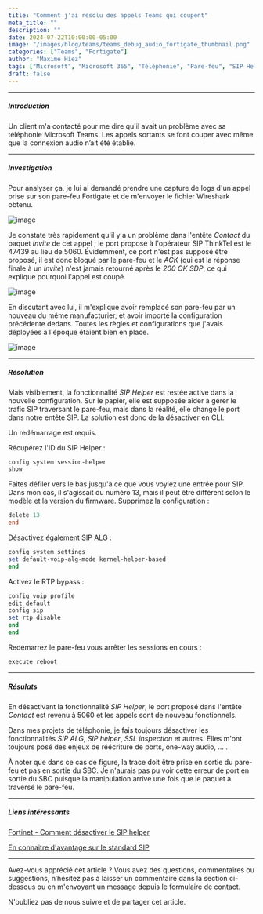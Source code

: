 ```yaml
---
title: "Comment j'ai résolu des appels Teams qui coupent"
meta_title: ""
description: ""
date: 2024-07-22T10:00:00-05:00
image: "/images/blog/teams/teams_debug_audio_fortigate_thumbnail.png"
categories: ["Teams", "Fortigate"]
author: "Maxime Hiez"
tags: ["Microsoft", "Microsoft 365", "Téléphonie", "Pare-feu", "SIP Helper", "SIP ALG", "Pas d'audio", "Wireshark", "Logs", "Direct Routing"]
draft: false
---
```

---

##### Introduction
Un client m'a contacté pour me dire qu'il avait un problème avec sa téléphonie Microsoft Teams. Les appels sortants se font couper avec même que la connexion audio n’ait été établie.

---

##### Investigation
Pour analyser ça, je lui ai demandé prendre une capture de logs d'un appel prise sur son pare-feu Fortigate et de m'envoyer le fichier Wireshark obtenu. 

![image](/images/blog/teams/teams_debug_audio_fortigate_001.png)

Je constate très rapidement qu'il y a un problème dans l'entête *Contact* du paquet *Invite* de cet appel ; le port proposé à l'opérateur SIP ThinkTel est le 47439 au lieu de 5060. Évidemment, ce port n'est pas supposé être proposé, il est donc bloqué par le pare-feu et le *ACK* (qui est la réponse finale à un *Invite*) n'est jamais retourné après le *200 OK SDP*, ce qui explique pourquoi l'appel est coupé.

![image](/images/blog/teams/teams_debug_audio_fortigate_002.png)

En discutant avec lui, il m'explique avoir remplacé son pare-feu par un nouveau du même manufacturier, et avoir importé la configuration précédente dedans. Toutes les règles et configurations que j'avais déployées à l'époque étaient bien en place.

![image](/images/blog/teams/teams_debug_audio_fortigate_003.png)

---

##### Résolution
Mais visiblement, la fonctionnalité *SIP Helper* est restée active dans la nouvelle configuration. Sur le papier, elle est supposée aider à gérer le trafic SIP traversant le pare-feu, mais dans la réalité, elle change le port dans notre entête SIP. La solution est donc de la désactiver en CLI.

<Notice type="warning">Un redémarrage est requis.</Notice>

Récupérez l'ID du SIP Helper :
```powershell
config system session-helper
show
```

Faites défiler vers le bas jusqu'à ce que vous voyiez une entrée pour SIP. Dans mon cas, il s'agissait du numéro 13, mais il peut être différent selon le modèle et la version du firmware. Supprimez la configuration :
```powershell
delete 13
end
```

Désactivez également SIP ALG :
```powershell
config system settings
set default-voip-alg-mode kernel-helper-based
end
```

Activez le RTP bypass :
```powershell
config voip profile
edit default
config sip
set rtp disable
end
end
```

Redémarrez le pare-feu vous arrêter les sessions en cours :
```powershell
execute reboot
```

---

##### Résulats
En désactivant la fonctionnalité *SIP Helper*, le port proposé dans l'entête *Contact* est revenu à 5060 et les appels sont de nouveau fonctionnels.

Dans mes projets de téléphonie, je fais toujours désactiver les fonctionnalités *SIP ALG*, *SIP helper*, *SSL inspection* et autres. Elles m'ont toujours posé des enjeux de réécriture de ports, one-way audio, ... .

À noter que dans ce cas de figure, la trace doit être prise en sortie du pare-feu et pas en sortie du SBC. Je n'aurais pas pu voir cette erreur de port en sortie du SBC puisque la manipulation arrive une fois que le paquet a traversé le pare-feu.

---

##### Liens intéressants
[Fortinet - Comment désactiver le SIP helper](https://community.fortinet.com/t5/FortiGate/Technical-Tip-Disabling-VoIP-Inspection/ta-p/194131)

[En connaitre d'avantage sur le standard SIP](https://www.ietf.org/rfc/rfc3261.txt)

---


Avez-vous apprécié cet article ? Vous avez des questions, commentaires ou suggestions, n’hésitez pas à laisser un commentaire dans la section ci-dessous ou en m'envoyant un message depuis le formulaire de contact.

N'oubliez pas de nous suivre et de partager cet article.